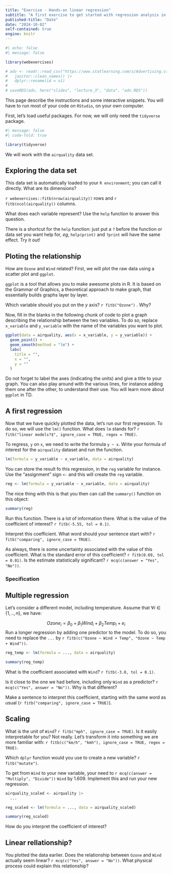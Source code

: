 ```yaml
---
title: "Exercise - Hands-on linear regression"
subtitle: "A first exercise to get started with regression analysis in R"
published-title: "Date"
date: "2024-10-02"
self-contained: true
engine: knitr
---
```


```r
#| echo: false
#| message: false

library(webexercises)

# adv <- readr::read_csv("https://www.statlearning.com/s/Advertising.csv") |> 
#   janitor::clean_names() |> 
#   dplyr::rename(id = x1)
# 
# saveRDS(adv, here("slides", "lecture_3", "data", "adv.RDS"))
```

::: {.callout-important title="Instructions"}
This page describe the instructions and some interactive snippets. You will have to run most of your code on `RStudio`, on your own computer.
:::

First, let's load useful packages. For now, we will only need the `tidyverse` package.

```r
#| message: false
#| code-fold: true

library(tidyverse)
```

We will work with the `airquality` data set.

## Exploring the data set

This data set is automatically loaded to your `R environment`; you can call it directly. What are its dimensions?

`r webexercises::fitb(nrow(airquality))` rows and `r fitb(ncol(airquality))` columns.

What does each variable represent? Use the `help` function to answer this question.

::: callout-tip
There is a shortcut for the `help` function: just put a `?` before the function or data set you want help for, *eg*, `help(print)` and `?print` will have the same effect. Try it out!
:::

## Ploting the relationship

How are `Ozone` and `Wind` related? First, we will plot the raw data using a scatter plot and `ggplot`.

::: callout-important
`ggplot` is a tool that allows you to make awesome plots in R. It is based on the Grammar of Graphics, a theoretical approach to make graph, that essentially builds graphs layer by layer.
:::

Which variable should you put on the $y$ axis? `r fitb("Ozone")` . Why?

Now, fill in the blanks in the following chunk of code to plot a graph describing the relationship between the two variables. To do so, replace `x_variable` and `y_variable` with the name of the variables you want to plot.

```r
ggplot(data = airquality, aes(x = x_variable, y = y_variable)) +
  geom_point() +
  geom_smooth(method = "lm") +
  labs(
    title = "",
    x = "",
    y = ""
  )
```

Do not forget to label the axes (indicating the units) and give a title to your graph. You can also play around with the various lines, for instance adding them one after the other, to understand their use. You will learn more about `ggplot` in TD.

## A first regression

Now that we have quickly plotted the data, let's run our first regression. To do so, we will use the `lm()` function. What does `lm` stands for? `r fitb("linear models?$", ignore_case = TRUE, regex = TRUE)`.

To regress, `y` on `x`, we need to write the formula `y ~ x`. Write your formula of interest for the `airquality` dataset and run the function.

```r
lm(formula = y_variable ~ x_variable, data = airquality)
```

You can store the result fo this regression, in the `reg` variable for instance. Use the "assignment" sign `<-` and this will create the `reg` variable.

```r
reg <- lm(formula = y_variable ~ x_variable, data = airquality)
```

The nice thing with this is that you then can call the `summary()` function on this object:

```r
summary(reg)
```

Run this function. There is a lot of information there. What is the value of the coefficient of interest? `r fitb(-5.55, tol = 0.1)`.

Interpret this coefficient. What word should your sentence start with? `r fitb("comparing", ignore_case = TRUE)`.

As always, there is some uncertainty associated with the value of this coefficient. What is the standard error of this coefficient? `r fitb(0.69, tol = 0.01)`. Is the estimate statistically significant? `r mcq(c(answer = "Yes", "No"))`.

### Specification

## Multiple regression

Let's consider a different model, including temperature. Assume that $\forall i \in \{1, .., n\}$, we have:

$$Ozone_i = \beta_0 + \beta_1 Wind_i + \beta_2 Temp_i + e_i$$ Run a longer regression by adding one predictor to the model. To do so, you need to replace the `...` by `r fitb(c("Ozone ~ Wind + Temp", "Ozone ~ Temp + Wind"))`.

```r
reg_temp <- lm(formula = ..., data = airquality)

summary(reg_temp)
```

What is the coefficient associated with `Wind`? `r fitb(-3.0, tol = 0.1)`.

Is it close to the one we had before, including only `Wind` as a predictor? `r mcq(c("Yes", answer = "No"))`. Why is that different?

Make a sentence to interpret this coefficient, starting with the same word as usual (`r fitb("comparing", ignore_case = TRUE)`).

## Scaling

What is the unit of `Wind`? `r fitb("mph", ignore_case = TRUE)`. Is it easily interpretable for you? Not really. Let's transform it into something we are more familiar with: `r fitb(c("km/h", "kmh"), ignore_case = TRUE, regex = TRUE)`. 

Which `dplyr` function would you use to create a new variable? `r fitb("mutate")`.

To get from `Wind` to your new variable, your need to `r mcq(c(answer = "Multiply", "Divide"))` `Wind` by 1.609. Implement this and run your new regression.

```r
airquality_scaled <- airquality |> 
  ...

reg_scaled <- lm(formula = ..., data = airquality_scaled)

summary(reg_scaled)
```

How do you interpret the coefficient of interest? 

## Linear rellationship?

You plotted the data earlier. Does the relationship between `Ozone` and `Wind` actually seem linear? `r mcq(c("Yes", answer = "No"))`. What physical process could explain this relationship?
